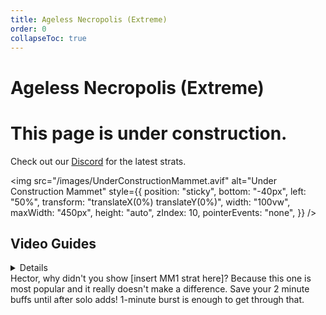 ```yaml
---
title: Ageless Necropolis (Extreme)
order: 0
collapseToc: true
---
```


# Ageless Necropolis (Extreme)

# This page is under construction.

Check out our <a href="https://discord.com/invite/naurffxiv" class="text-blue-500 underline">Discord</a> for the latest strats.

<img
  src="/images/UnderConstructionMammet.avif"
  alt="Under Construction Mammet"
  style={{
    position: "sticky",
    bottom: "-40px",
    left: "50%",
    transform: "translateX(0%) translateY(0%)",
    width: "100vw",
    maxWidth: "450px",
    height: "auto",
    zIndex: 10,
    pointerEvents: "none",
  }}
/>


## Video Guides

<Details title="Ageless Necropolis Extreme Guide">
    <YouTube videoId="2RsWkk8bxyk" />
</Details>

<Callout>
    Hector, why didn't you show [insert MM1 strat here]?
    Because this one is most popular and it really doesn't make a difference.
</Callout>
<Callout>
    Save your 2 minute buffs until after solo adds! 1-minute burst is enough to get through that.
</Callout>